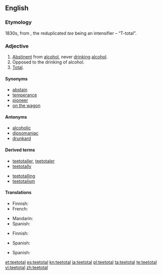 ==English==

===Etymology===
1830s, from {{term|total}}, the reduplicated ''tee'' being an intensifier – “T-total”.

===Adjective===
{{en-adj}}

# [[abstinent|Abstinent]] from [[alcohol]], never [[drink]]ing [[alcohol]].
# Opposed to the drinking of alcohol.
# [[total|Total]].

====Synonyms====
* [[abstain]]
* [[temperance]]
* [[pioneer]]
* [[on the wagon]]

====Antonyms====
* [[alcoholic]]
* [[dipsomaniac]]
* [[drunkard]]

====Derived terms====
{{rel-top|terms derived from teetotal}}
* [[teetotaller]], [[teetotaler]]
* [[teetotally]]
{{rel-mid}}
* [[teetotalling]]
* [[teetotalism]]
{{rel-bottom}}

====Translations====
{{trans-top|abstinent from alcohol}}
* Finnish: {{t|fi|raivoraitis}}
* French: {{t+|fr|abstinent}}
{{trans-mid}}
* Mandarin: {{t|cmn|滴酒不沾的|sc=Hani}}
* Spanish: {{t+|es|abstemio|m}}
{{trans-bottom}}

{{trans-top|opposed to the drinking of alcohol}}
* Finnish: {{t|fi|raivoraitis}}
{{trans-mid}}
* Spanish: {{t+|es|abstemio|m}}
{{trans-bottom}}

{{trans-top|total}}
* Spanish: {{t+|es|total|m}}
{{trans-mid}}
{{trans-bottom}}

[[et:teetotal]]
[[es:teetotal]]
[[kn:teetotal]]
[[ja:teetotal]]
[[pl:teetotal]]
[[ta:teetotal]]
[[te:teetotal]]
[[vi:teetotal]]
[[zh:teetotal]]